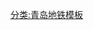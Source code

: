 {{鐵道路線|lua=1
| 模板名稱 = 青岛地铁1号线
| 名稱 = [[青岛地铁]][[青岛地铁1号线|1号线]]
| 代表色 = {{青岛地铁标志色|1}}
| 車站列表 = #王家港站!王家港#{{QM|6i}} ~ 石油大学站 (青岛地铁)!石油大学 ~ #太行山路站!太行山路#{{QM|q}} ~ #井冈山路站!井冈山路#{{QM|13i}} ~ 丁家河站!丁家河 ~ 薛家岛站!薛家岛 ~ 天目山路站!天目山路 ~ 安子站!安子 ~ 新港山路站!新港山路 ~ 南北屯站!南北屯 ~ 山里站 (青岛地铁)!山里 ~ 凤凰岛站!凤凰岛 ~ 团岛站!团岛 ~ istart ~ 西镇站!西镇 ~ iend ~ #青岛站 (地铁)!青岛站#{{QM|3i}}{{QM|g}} ~ 中山路站 (青岛地铁)!中山路 ~ #观象山（市立医院）站!观象山（市立医院）#{{QM|4i}} ~ 广饶路站!广饶路 ~ #台东站!台东#{{QM|2i}} ~ #海泊桥（海慈医疗）站!海泊桥（海慈医疗）#{{QM|4i}} ~ 小村庄站!小村庄 ~ 北岭站!北岭 ~ 水清沟站!水清沟 ~ 中心医院站 (青岛市)!中心医院 ~ 胜利桥（纺织谷）站!胜利桥（纺织谷） ~ 安顺路站!安顺路 ~ #青岛北站 (地铁)!青岛北站#{{QM|3i}}{{QM|8i}}{{QM|g}} ~ 沧安路站!沧安路 ~ 永年路站!永年路 ~ #兴国路站!兴国路#{{QM|7i}}（[[Template:青岛地铁7号线|东郭庄方向→]]）
| 註釋 = 1号线王家港至兴国路段目前与7号线兴国路至东郭庄段以1号线的名义贯通运行。
}}<noinclude>
[[分类:青岛地铁模板]]
</noinclude>